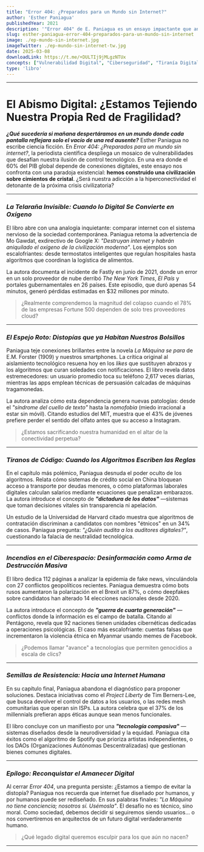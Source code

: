 ```yaml
---
title: "Error 404: ¿Preparados para un Mundo sin Internet?" 
author: 'Esther Paniagua'
publishedYear: 2021
description: '"Error 404" de E. Paniagua es un ensayo impactante que anticipa un posible colapso de internet. Analiza cómo la dependencia digital afecta a la infraestructura, la economía y la vida cotidiana, revelando riesgos como la desinformación y la tiranía digital. Ofrece soluciones para un futuro digital más humano.'
slug: esther-paniagua-error-404-preparados-para-un-mundo-sin-internet
image: ./ep-mundo-sin-internet.jpg
imageTwitter: ./ep-mundo-sin-internet-tw.jpg
date: 2025-03-08
downloadLink: https://t.me/+DULTIj9jMLgzNTUx
concepts: ["Vulnerabilidad Digital", "Ciberseguridad", "Tiranía Digital", "Desinformación", "Tecnología Compasiva"]
type: 'libro'
---
```


---

# El Abismo Digital: ¿Estamos Tejiendo Nuestra Propia Red de Fragilidad?

**_¿Qué sucedería si mañana despertáramos en un mundo donde cada pantalla reflejara solo el vacío de una red ausente?_** Esther Paniagua no escribe ciencia ficción. En _Error 404: ¿Preparados para un mundo sin internet?_, la periodista científica despliega un mosaico de vulnerabilidades que desafían nuestra ilusión de control tecnológico. En una era donde el 60% del PIB global depende de conexiones digitales, este ensayo nos confronta con una paradoja existencial: **hemos construido una civilización sobre cimientos de cristal**. ¿Será nuestra adicción a la hiperconectividad el detonante de la próxima crisis civilizatoria?

---

### _La Telaraña Invisible: Cuando lo Digital Se Convierte en Oxígeno_

El libro abre con una analogía inquietante: comparar internet con el sistema nervioso de la sociedad contemporánea. Paniagua retoma la advertencia de Mo Gawdat, exdirectivo de Google X: _"Destruyan internet y habrán aniquilado el oxígeno de la civilización moderna"_. Los ejemplos son escalofriantes: desde termostatos inteligentes que regulan hospitales hasta algoritmos que coordinan la logística de alimentos. 

La autora documenta el incidente de Fastly en junio de 2021, donde un error en un solo proveedor de nube derribó _The New York Times_, _El País_ y portales gubernamentales en 26 países. Este episodio, que duró apenas 54 minutos, generó pérdidas estimadas en $32 millones por minuto. 

> ¿Realmente comprendemos la magnitud del colapso cuando el 78% de las empresas Fortune 500 dependen de solo tres proveedores cloud?

---

### _El Espejo Roto: Distopías que ya Habitan Nuestros Bolsillos_

Paniagua teje conexiones brillantes entre la novela _La Máquina se para_ de E.M. Forster (1909) y nuestros smartphones. La crítica original al aislamiento tecnológico resuena hoy en los _likes_ que sustituyen abrazos y los algoritmos que curan soledades con notificaciones. El libro revela datos estremecedores: un usuario promedio toca su teléfono 2,617 veces diarias, mientras las apps emplean técnicas de persuasión calcadas de máquinas tragamonedas.

La autora analiza cómo esta dependencia genera nuevas patologías: desde el _"síndrome del cuello de texto"_ hasta la _nomofobia_ (miedo irracional a estar sin móvil). Citando estudios del MIT, muestra que el 43% de jóvenes prefiere perder el sentido del olfato antes que su acceso a Instagram.

> ¿Estamos sacrificando nuestra humanidad en el altar de la conectividad perpetua?

---

### _Tiranos de Código: Cuando los Algoritmos Escriben las Reglas_

En el capítulo más polémico, Paniagua desnuda el poder oculto de los algoritmos. Relata cómo sistemas de crédito social en China bloquean acceso a transporte por deudas menores, o cómo plataformas laborales digitales calculan salarios mediante ecuaciones que penalizan embarazos. La autora introduce el concepto de **_"dictadura de los datos"_** —sistemas que toman decisiones vitales sin transparencia ni apelación.

Un estudio de la Universidad de Harvard citado muestra que algoritmos de contratación discriminan a candidatos con nombres "étnicos" en un 34% de casos. Paniagua pregunta: _"¿Quién audita a los auditores digitales?"_, cuestionando la falacia de neutralidad tecnológica.

---

### _Incendios en el Ciberespacio: Desinformación como Arma de Destrucción Masiva_

El libro dedica 112 páginas a analizar la epidemia de fake news, vinculándola con 27 conflictos geopolíticos recientes. Paniagua demuestra cómo bots rusos aumentaron la polarización en el Brexit un 87%, o cómo deepfakes sobre candidatos han alterado 14 elecciones nacionales desde 2020. 

La autora introduce el concepto de **_"guerra de cuarta generación"_** —conflictos donde la información es el campo de batalla. Citando al Pentágono, revela que 92 naciones tienen unidades cibernéticas dedicadas a operaciones psicológicas. El caso más escalofriante: cuentas falsas que incrementaron la violencia étnica en Myanmar usando memes de Facebook.

> ¿Podemos llamar "avance" a tecnologías que permiten genocidios a escala de clics?

---

### _Semillas de Resistencia: Hacia una Internet Humana_

En su capítulo final, Paniagua abandona el diagnóstico para proponer soluciones. Destaca iniciativas como el _Project Liberty_ de Tim Berners-Lee, que busca devolver el control de datos a los usuarios, o las redes mesh comunitarias que operan sin ISPs. La autora celebra que el 37% de los millennials prefieran apps éticas aunque sean menos funcionales.

El libro concluye con un manifiesto por una **_"tecnología compasiva"_** —sistemas diseñados desde la neurodiversidad y la equidad. Paniagua cita éxitos como el algoritmo de Spotify que prioriza artistas independientes, o los DAOs (Organizaciones Autónomas Descentralizadas) que gestionan bienes comunes digitales.

---

### _Epílogo: Reconquistar el Amanecer Digital_

Al cerrar _Error 404_, una pregunta persiste: ¿Estamos a tiempo de evitar la distopía? Paniagua nos recuerda que internet fue diseñado por humanos, y por humanos puede ser rediseñado. En sus palabras finales: _"La Máquina no tiene conciencia; nosotros sí. Usémosla"_. El desafío no es técnico, sino moral. Como sociedad, debemos decidir si seguiremos siendo usuarios... o nos convertiremos en arquitectos de un futuro digital verdaderamente humano.

> ¿Qué legado digital queremos esculpir para los que aún no nacen?

---
